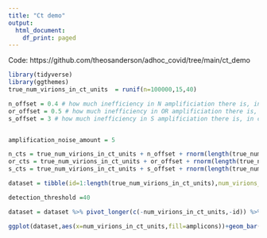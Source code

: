 ```yaml
---
title: "Ct demo"
output:
  html_document:
    df_print: paged
---
```


Code: https://github.com/theosanderson/adhoc_covid/tree/main/ct_demo

```r
library(tidyverse)
library(ggthemes)
true_num_virions_in_ct_units  = runif(n=100000,15,40)

n_offset = 0.4 # how much inefficiency in N amplificiation there is, in cycles
or_offset = 0.5 # how much inefficiency in OR amplificiation there is, in cycles
s_offset = 3 # how much inefficiency in S amplificiation there is, in cycles


amplification_noise_amount = 5

n_cts = true_num_virions_in_ct_units + n_offset + rnorm(length(true_num_virions_in_ct_units),amplification_noise_amount )
or_cts = true_num_virions_in_ct_units + or_offset + rnorm(length(true_num_virions_in_ct_units),amplification_noise_amount )
s_cts = true_num_virions_in_ct_units + s_offset + rnorm(length(true_num_virions_in_ct_units),amplification_noise_amount )

dataset = tibble(id=1:length(true_num_virions_in_ct_units),num_virions_in_ct_units = true_num_virions_in_ct_units, N_ct= n_cts, OR_ct= or_cts,S_ct=s_cts  )

detection_threshold =40

dataset = dataset %>% pivot_longer(c(-num_virions_in_ct_units,-id)) %>% mutate(value=ifelse(value>detection_threshold,NA,value)) %>% separate(name,into=c("amplicon"),sep="_") %>% group_by(id,num_virions_in_ct_units) %>%filter(!is.na(value))%>% summarise(amplicons= paste(amplicon,collapse="+")) %>% mutate(num_virions_in_ct_units=round(num_virions_in_ct_units))

ggplot(dataset,aes(x=num_virions_in_ct_units,fill=amplicons))+geom_bar()+scale_fill_brewer(type="qual")+theme_hc()

```


